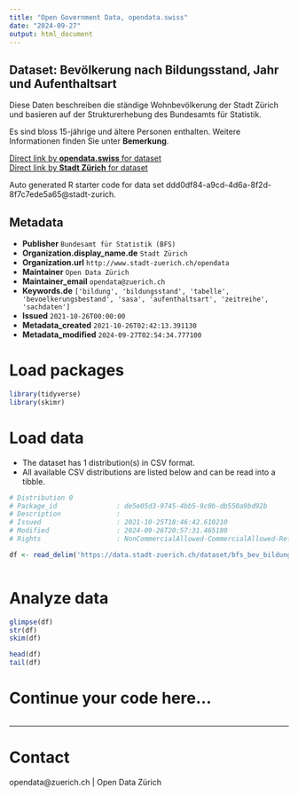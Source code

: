 ```yaml
---
title: "Open Government Data, opendata.swiss"
date: "2024-09-27"
output: html_document
---
```


## Dataset: Bevölkerung nach Bildungsstand, Jahr und Aufenthaltsart

Diese Daten beschreiben die ständige Wohnbevölkerung der Stadt Zürich und basieren auf der Strukturerhebung des Bundesamts für Statistik.

Es sind bloss 15-jährige und ältere Personen enthalten. Weitere Informationen finden Sie unter **Bemerkung**.

[Direct link by **opendata.swiss** for dataset](https://opendata.swiss/de/dataset/bevolkerung-nach-bildungsstand-jahr-und-aufenthaltsart-seit-2010)<br>
[Direct link by **Stadt Zürich** for dataset](https://data.stadt-zuerich.ch/dataset/bfs_bev_bildungsstand_jahr_aufenthaltsart_od1007)

Auto generated R starter code for data set ddd0df84-a9cd-4d6a-8f2d-8f7c7ede5a65@stadt-zurich.

## Metadata

- **Publisher** `Bundesamt für Statistik (BFS)`
- **Organization.display_name.de** `Stadt Zürich`
- **Organization.url** `http://www.stadt-zuerich.ch/opendata`
- **Maintainer** `Open Data Zürich`
- **Maintainer_email** `opendata@zuerich.ch`
- **Keywords.de** `['bildung', 'bildungsstand', 'tabelle', 'bevoelkerungsbestand', 'sasa', 'aufenthaltsart', 'zeitreihe', 'sachdaten']`
- **Issued** `2021-10-26T00:00:00`
- **Metadata_created** `2021-10-26T02:42:13.391130`
- **Metadata_modified** `2024-09-27T02:54:34.777100`


# Load packages

```r

library(tidyverse)
library(skimr)

```

# Load data

-   The dataset has 1 distribution(s) in CSV format.
-   All available CSV distributions are listed below and can be read into a tibble.

```r

# Distribution 0
# Package_id               : de5e05d3-9745-4bb5-9c0b-db550a9bd92b
# Description              : 
# Issued                   : 2021-10-25T18:46:42.610210
# Modified                 : 2024-09-26T20:57:31.465180
# Rights                   : NonCommercialAllowed-CommercialAllowed-ReferenceNotRequired

df <- read_delim('https://data.stadt-zuerich.ch/dataset/bfs_bev_bildungsstand_jahr_aufenthaltsart_od1007/download/BIL100OD1007.csv')



```

# Analyze data

```r

glimpse(df)
str(df)
skim(df)

head(df)
tail(df)

```

# Continue your code here...

```r

```

------------------------------------------------------------------------

# Contact

opendata@zuerich.ch | Open Data Zürich
